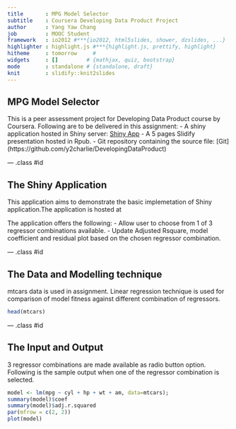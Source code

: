 ```yaml
---
title       : MPG Model Selector
subtitle    : Coursera Developing Data Product Project
author      : Yang Yaw Chang
job         : MOOC Student
framework   : io2012 #***{io2012, html5slides, shower, dzslides, ...}
highlighter : highlight.js #***{highlight.js, prettify, highlight}
hitheme     : tomorrow     # 
widgets     : []         # {mathjax, quiz, bootstrap}
mode        : standalone # {standalone, draft}
knit        : slidify::knit2slides
---
```


## MPG Model Selector

This is a peer assessment project for Developing Data Product course by Coursera. Following are to be delivered in this assignment:
- A shiny application hosted in Shiny server:
[Shiny App](https://y2charlie.shinyapps.io/DevelopingDataProductShiny/)
- A 5 pages Slidify presentation hosted in Rpub.
- Git repository containing the source file:
[Git] (https://github.com/y2charlie/DevelopingDataProduct)

--- .class #id 

## The Shiny Application

This application aims to demonstrate the basic implemetation of Shiny application.The application is hosted at

The application  offers the following:
- Allow user to choose from 1 of 3 regressor combinations available.
- Update Adjusted Rsquare, model coefficient and residual plot based on the chosen regressor combination.

--- .class #id 

## The Data and Modelling technique

mtcars data is used in assignment. Linear regression technique is used for comparison of model fitness against different combination of regressors.

```r
head(mtcars)
```

--- .class #id 

## The Input and Output

3 regressor combinations are made available as radio button option. Following is the sample output when one of the regressor combination is selected.
```r
model <- lm(mpg ~ cyl + hp + wt + am, data=mtcars);
summary(model)$coef
summary(model)$adj.r.squared
par(mfrow = c(2, 2)) 
plot(model)
```






